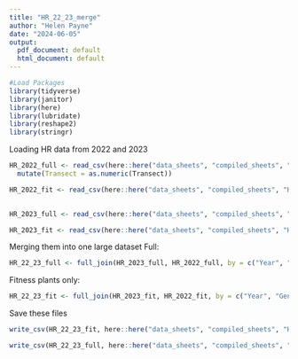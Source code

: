 ```yaml
---
title: "HR_22_23_merge"
author: "Helen Payne"
date: "2024-06-05"
output:
  pdf_document: default
  html_document: default
---
```


```r
#Load Packages
library(tidyverse)
library(janitor)
library(here)
library(lubridate)
library(reshape2)
library(stringr)

```

Loading HR data from 2022 and 2023
```r
HR_2022_full <- read_csv(here::here("data_sheets", "compiled_sheets", "HR_mastersheet_full_2022.csv")) %>%
  mutate(Transect = as.numeric(Transect))

HR_2022_fit <- read_csv(here::here("data_sheets", "compiled_sheets", "HR_mastersheet_Fitness-mains_2022.csv"))
  

HR_2023_full <- read_csv(here::here("data_sheets", "compiled_sheets", "HR_mastersheet_full_2023.csv"))

HR_2023_fit <- read_csv(here::here("data_sheets", "compiled_sheets", "HR_mastersheet_Fitness-mains_2023.csv"))

```
Merging them into one large dataset
Full:
```r
HR_22_23_full <- full_join(HR_2023_full, HR_2022_full, by = c("Year", "Gen", "Transect", "Sequence", "Donor", "Recipient", "Plant_ID", "F_plant", "Sow_Date", "Plant_Date", "FFD", "days_sow2flower", "days_plant2flower", "LFD", "fl_duration", "skel_dryweight_mg", "skel_dryweight_mg_SEG","closed_fruits", "open_fruits", "filled_seeds", "total_fruits", "mean_seeds_per_fruit", "est_fecundity", "msm_all", "corolla_diam_mm", "corolla_diam_mm_SEG", "leaf_area_mm2", "leaf_dryweight_mg", "leaf_area_mm2_SEG", "leaf_dryweight_mg_SEG", "SLA_SEG", "SLA", "LMA_SEG", "LMA", "d13C", "surv_to_flower", "surv_to_fruitprod", "prod_closed_fruits", "prod_filled_seeds", "sample_weight_mg", "d13C_SEG"))
```

Fitness plants only:
```r
HR_22_23_fit <- full_join(HR_2023_fit, HR_2022_fit, by = c("Year", "Gen", "Transect", "Sequence", "Donor", "Recipient", "Plant_ID", "F_plant", "Sow_Date", "Plant_Date", "FFD", "days_sow2flower", "days_plant2flower", "LFD", "fl_duration", "skel_dryweight_mg", "skel_dryweight_mg_SEG", "closed_fruits", "open_fruits", "filled_seeds", "total_fruits", "mean_seeds_per_fruit", "est_fecundity", "msm_all", "corolla_diam_mm", "corolla_diam_mm_SEG", "leaf_area_mm2", "leaf_dryweight_mg", "leaf_area_mm2_SEG", "leaf_dryweight_mg_SEG", "SLA_SEG", "SLA", "LMA_SEG", "LMA", "d13C", "surv_to_flower", "surv_to_fruitprod", "prod_closed_fruits", "prod_filled_seeds", "sample_weight_mg", "d13C_SEG"))
```

Save these files
```r
write_csv(HR_22_23_fit, here::here("data_sheets", "compiled_sheets", "HR_22_23_fit.csv"))

write_csv(HR_22_23_full, here::here("data_sheets", "compiled_sheets", "HR_22_23_full.csv"))
```


